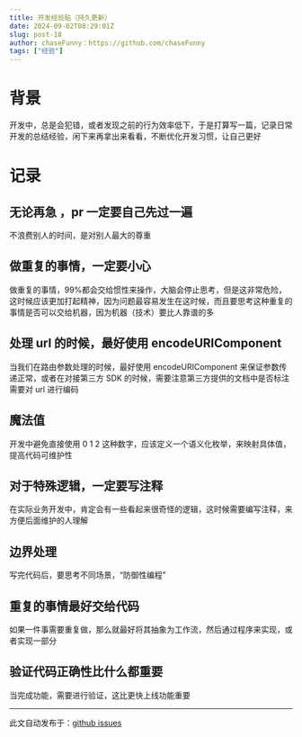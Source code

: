 ```yaml
---
title: 开发经验贴（持久更新）
date: 2024-09-02T08:29:01Z
slug: post-18
author: chaseFunny：https://github.com/chaseFunny
tags: ["经验"]
---
```


# 背景
开发中，总是会犯错，或者发现之前的行为效率低下，于是打算写一篇，记录日常开发的总结经验，闲下来再拿出来看看，不断优化开发习惯，让自己更好
# 记录

## 无论再急 ，pr 一定要自己先过一遍

不浪费别人的时间，是对别人最大的尊重

## 做重复的事情，一定要小心

做重复的事情，99%都会交给惯性来操作，大脑会停止思考，但是这非常危险，这时候应该更加打起精神，因为问题最容易发生在这时候，而且要思考这种重复的事情是否可以交给机器，因为机器（技术）要比人靠谱的多

##  处理 url 的时候，最好使用 encodeURIComponent

当我们在路由参数处理的时候，最好使用 encodeURIComponent 来保证参数传递正常，或者在对接第三方 SDK 的时候，需要注意第三方提供的文档中是否标注需要对 url 进行编码

## 魔法值

开发中避免直接使用 0 1 2 这种数字，应该定义一个语义化枚举，来映射具体值，提高代码可维护性

## 对于特殊逻辑，一定要写注释

在实际业务开发中，肯定会有一些看起来很奇怪的逻辑，这时候需要编写注释，来方便后面维护的人理解

## 边界处理

写完代码后，要思考不同场景，“防御性编程”

##  重复的事情最好交给代码

如果一件事需要重复做，那么就最好将其抽象为工作流，然后通过程序来实现，或者实现一部分

## 验证代码正确性比什么都重要

当完成功能，需要进行验证，这比更快上线功能重要

---
此文自动发布于：<a href="https://github.com/coderPerseus/blog/issues/18" target="_blank">github issues</a>

